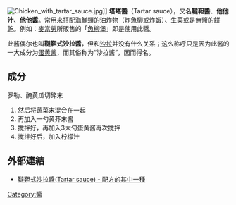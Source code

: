 {{noteTA
|1=zh-cn:蛋黄酱;zh-tw:美乃滋;
}}
{{Infobox prepared food
| name             = 塔塔醬
| image            = Tartar Sauce.jpg
| caption          = 塔塔醬一般和油炸海鲜-{zh-hans:同吃;zh-hant:搭配食用}-
| alternate_name   = 韃靼醬
| country          = 法国 
| region           = 
| creator          = 
| course           = 
| type             = [[醬|醬]]
| served           = 
| main_ingredient  = [[蛋黄酱|蛋黄酱]]、[[腌黄瓜|腌黄瓜]]、[[柠檬汁|柠檬汁]]，有时加[[龙蒿|龙蒿]]
| variations       = 
| calories         = 
| other            = 
}}
[[File:Chicken_with_tartar_sauce.jpg|right]]]]
'''塔塔醬'''（Tartar sauce），又名'''韃靼醬'''、'''他他汁'''、'''他他醬'''。常用來搭配[[海鮮|海鮮]]類的油[[炸物|炸物]]（炸[[魚柳|魚柳]]或炸[[蝦|蝦]]）、[[生菜|生菜]]或是無[[食盐|鹽]]的[[餅乾|餅乾]]。例如：[[麥當勞|麥當勞]]所販售的「[[魚柳|魚柳]]堡」即是使用此醬。

此酱偶尔也叫'''韃靼式沙拉醬'''，但和[[沙拉|沙拉]]并没有什么关系；这么称呼只是因为此酱的一大成分为[[蛋黄酱|蛋黄酱]]，而其俗称为“沙拉酱”，因而得名。

== 成分 ==
罗勒、醃黄瓜切碎末
# 然后将蔬菜末混合在一起
# 再加入一勺黄芥末酱
# 搅拌好，再加入3大勺蛋黄酱再次搅拌
# 搅拌好后，加入柠檬汁

== 外部連結 ==
* [https://archive.is/20130418194456/http://www.kongyen.com.tw/index.php?option=com_content&task=view&id=51&Itemid=28 韃靼式沙拉醬(Tartar sauce) - 配方的其中一種]

{{调味品}}
[[Category:醬|Category:醬]]